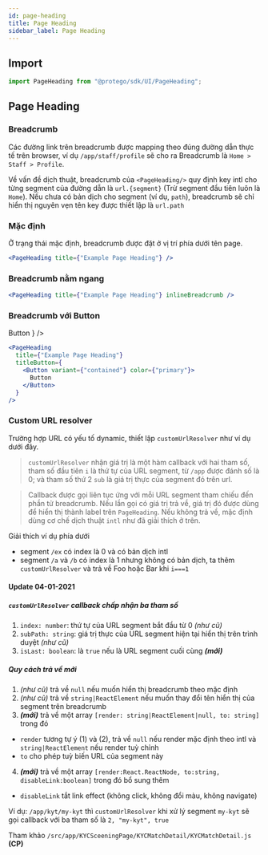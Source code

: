 ```yaml
---
id: page-heading
title: Page Heading
sidebar_label: Page Heading
---
```



## Import

```javascript
import PageHeading from "@protego/sdk/UI/PageHeading";
```

## Page Heading

### Breadcrumb

Các đường link trên breadcrumb được mapping theo đúng đường dẫn thực tế trên browser, ví dụ `/app/staff/profile` sẽ cho ra Breadcrumb là `Home > Staff > Profile`.

Về vấn đề dịch thuật, breadcrumb của `<PageHeading/>` quy định key intl cho từng segment của đường dẫn là `url.{segment}` (Trừ segment đầu tiên luôn là `Home`). Nếu chưa có bản dịch cho segment (ví dụ, `path`), breadcrumb sẽ chỉ hiển thị nguyên vẹn tên key được thiết lập là `url.path`

### Mặc định

Ở trạng thái mặc định, breadcrumb được đặt ở vị trí phía dưới tên page.

<ProtegoCP>
  <PageHeading title={"Example Page Heading"} />
</ProtegoCP>

```jsx
<PageHeading title={"Example Page Heading"} />
```

### Breadcrumb nằm ngang

<ProtegoCP>
  <PageHeading title={"Example Page Heading"} inlineBreadcrumb />
</ProtegoCP>

```jsx
<PageHeading title={"Example Page Heading"} inlineBreadcrumb />
```

### Breadcrumb với Button

<ProtegoCP>
  <PageHeading
    title={"Example Page Heading"}
    titleButton={
      <Button variant={"contained"} color={"primary"}>
        Button
      </Button>
    }
  />
</ProtegoCP>

```jsx
<PageHeading
  title={"Example Page Heading"}
  titleButton={
    <Button variant={"contained"} color={"primary"}>
      Button
    </Button>
  }
/>
```

### Custom URL resolver

Trường hợp URL có yếu tố dynamic, thiết lập `customUrlResolver` như ví dụ dưới đây.

> `customUrlResolver` nhận giá trị là một hàm callback với hai tham số, tham số đầu tiên `i` là thứ tự của URL segment, từ `/app` được đánh số là 0; và tham số thứ 2 `sub` là giá trị thực của segment đó trên url.

> Callback được gọi liên tục ứng với mỗi URL segment tham chiếu đến phần tử breadcrumb. Nếu lần gọi có giá trị trả về, giá trị đó được dùng để hiển thị thành label trên `PageHeading`. Nếu không trả về, mặc định dùng cơ chế dịch thuật `intl` như đã giải thích ở trên.

Giải thích ví dụ phía dưới

- segment `/ex` có index là 0 và có bản dịch intl
- segment `/a` và `/b` có index là 1 nhưng không có bản dịch, ta thêm `customUrlResolver` và trả về Foo hoặc Bar khi `i===1`

<ProtegoCP example={PageHeadingCustomUrlResolverExample} withBrowser />

#### Update 04-01-2021

##### `customUrlResolver` callback chấp nhận ba tham số

1. `index: number`: thứ tự của URL segment bắt đầu từ 0 _(như cũ)_
2. `subPath: string`: giá trị thực của URL segment hiện tại hiển thị trên trình duyệt _(như cũ)_
3. `isLast: boolean`: là `true` nếu là URL segment cuối cùng _**(mới)**_

##### Quy cách trả về mới

1. _(như cũ)_ trả về `null` nếu muốn hiển thị breadcrumb theo mặc định
2. _(như cũ)_ trả về `string|ReactElement` nếu muốn thay đổi tên hiển thị của segment trên breadcrumb
3. _**(mới)**_ trả về một array `[render: string|ReactElement|null, to: string]` trong đó

- `render` tương tự ý (1) và (2), trả về `null` nếu render mặc định theo intl và `string|ReactElement` nếu render tuỳ chỉnh
- `to` cho phép tuỳ biến URL của segment này

4. _**(mới)**_ trả về một array `[render:React.ReactNode, to:string, disableLink:boolean]` trong đó bổ sung thêm

- `disableLink` tắt link effect (không click, không đổi màu, không navigate)

Ví dụ: `/app/kyt/my-kyt` thì `customUrlResolver` khi xử lý segment `my-kyt` sẽ gọi callback với ba tham số là `2, "my-kyt", true`

Tham khảo `/src/app/KYCSceeningPage/KYCMatchDetail/KYCMatchDetail.js` **(CP)**
